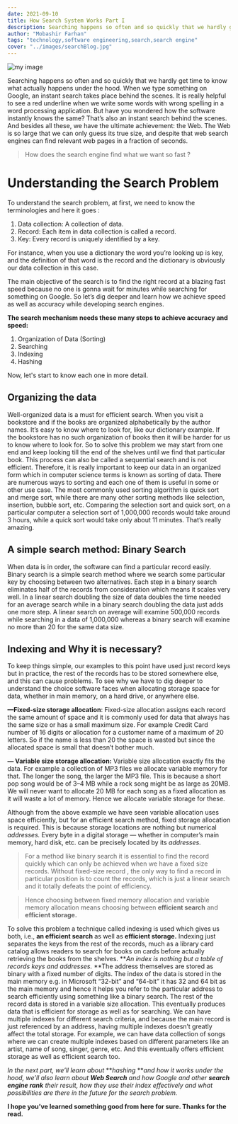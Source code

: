 ```yaml
---
date: 2021-09-10
title: How Search System Works Part I
description: Searching happens so often and so quickly that we hardly get time to know what actually happens under the hood. When we type something on Google, an instant search takes place behind the scenes.
author: "Mobashir Farhan"
tags: "technology,software engineering,search,search engine"
cover: "../images/searchBlog.jpg"
---
```


<!-- # How Search System Works : Part I -->

![my image](../images/searchBlog.jpg)

Searching happens so often and so quickly that we hardly get time to know what actually happens under the hood. When we type something on Google, an instant search takes place behind the scenes. It is really helpful to see a red underline when we write some words with wrong spelling in a word processing application. But have you wondered how the software instantly knows the same? That’s also an instant search behind the scenes. And besides all these, we have the ultimate achievement: the Web. The Web is so large that we can only guess its true size, and despite that web search engines can find relevant web pages in a fraction of seconds.

> How does the search engine find what we want so fast ?

# Understanding the Search Problem

To understand the search problem, at first, we need to know the terminologies and here it goes :

1.  Data collection: A collection of data.
2.  Record: Each item in data collection is called a record.
3.  Key: Every record is uniquely identified by a key.

For instance, when you use a dictionary the word you’re looking up is key, and the definition of that word is the record and the dictionary is obviously our data collection in this case.

The main objective of the search is to find the right record at a blazing fast speed because no one is gonna wait for minutes while searching for something on Google. So let’s dig deeper and learn how we achieve speed as well as accuracy while developing search engines.

**The search mechanism needs these many steps to achieve accuracy and speed:**

1.  Organization of Data (Sorting)
2.  Searching
3.  Indexing
4.  Hashing

Now, let's start to know each one in more detail.

## Organizing the data

Well-organized data is a must for efficient search. When you visit a bookstore and if the books are organized alphabetically by the author names. It’s easy to know where to look for, like our dictionary example. If the bookstore has no such organization of books then it will be harder for us to know where to look for. So to solve this problem we may start from one end and keep looking till the end of the shelves until we find that particular book. This process can also be called a sequential search and is not efficient. Therefore, it is really important to keep our data in an organized form which in computer science terms is known as sorting of data. There are numerous ways to sorting and each one of them is useful in some or other use case. The most commonly used sorting algorithm is quick sort and merge sort, while there are many other sorting methods like selection, insertion, bubble sort, etc. Comparing the selection sort and quick sort, on a particular computer a selection sort of 1,000,000 records would take around 3 hours, while a quick sort would take only about 11 minutes. That’s really amazing.

## A simple search method: Binary Search

When data is in order, the software can find a particular record easily. Binary search is a simple search method where we search some particular key by choosing between two alternatives. Each step in a binary search eliminates half of the records from consideration which means it scales very well. In a linear search doubling the size of data doubles the time needed for an average search while in a binary search doubling the data just adds one more step. A linear search on average will examine 500,000 records while searching in a data of 1,000,000 whereas a binary search will examine no more than 20 for the same data size.

## Indexing and Why it is necessary?

To keep things simple, our examples to this point have used just record keys but in practice, the rest of the records has to be stored somewhere else, and this can cause problems. To see why we have to dig deeper to understand the choice software faces when allocating storage space for data, whether in main memory, on a hard drive, or anywhere else.

**—Fixed-size storage allocation**: Fixed-size allocation assigns each record the same amount of space and it is commonly used for data that always has the same size or has a small maximum size. For example Credit Card number of 16 digits or allocation for a customer name of a maximum of 20 letters. So if the name is less than 20 the space is wasted but since the allocated space is small that doesn’t bother much.

**— Variable size storage allocation:** Variable size allocation exactly fits the data. For example a collection of MP3 files we allocate variable memory for that. The longer the song, the larger the MP3 file. This is because a short pop song would be of 3–4 MB while a rock song might be as large as 20MB. We will never want to allocate 20 MB for each song as a fixed allocation as it will waste a lot of memory. Hence we allocate variable storage for these.

Although from the above example we have seen variable allocation uses space efficiently, but for an efficient search method, fixed storage allocation is required. This is because storage locations are nothing but numerical _addresses._ Every byte in a digital storage — whether in computer’s main memory, hard disk, etc. can be precisely located by its _addresses._

> For a method like binary search it is essential to find the record quickly which can only be achieved when we have a fixed size records. Without fixed-size record , the only way to find a record in particular position is to count the records, which is just a linear search and it totally defeats the point of efficiency.

> Hence choosing between fixed memory allocation and variable memory allocation means choosing between **efficient search** and **efficient storage.**

To solve this problem a technique called indexing is used which gives us both, i.e., **an efficient search** as well as **efficient storage.** Indexing just separates the keys from the rest of the records, much as a library card catalog allows readers to search for books on cards before actually retrieving the books from the shelves. **_An index is nothing but a table of records keys and addresses._ **The address themselves are stored as binary with a fixed number of digits. The index of the data is stored in the main memory e.g. in Microsoft “32-bit” and “64-bit” it has 32 and 64 bit as the main memory and hence it helps you refer to the particular address to search efficiently using something like a binary search. The rest of the record data is stored in a variable size allocation. This eventually produces data that is efficient for storage as well as for searching. We can have multiple indexes for different search criteria, and because the main record is just referenced by an address, having multiple indexes doesn’t greatly affect the total storage. For example, we can have data collection of songs where we can create multiple indexes based on different parameters like an artist, name of song, singer, genre, etc. And this eventually offers efficient storage as well as efficient search too.

_In the next part, we’ll learn about_ **_hashing_ **_and how it works under the hood, we’ll also learn about_ **_Web Search_** _and how Google and other_ **_search engine rank_** _their result, how they use their index effectively and what possibilities are there in the future for the search problem._

**I hope you’ve learned something good from here for sure. Thanks for the read.**
